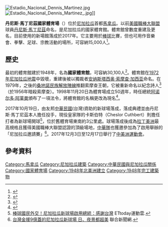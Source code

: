 [[File:Estadio_Nacional_Dennis_Martinez.jpg|thumb]]
[[File:Estadio_Nacional_Dennis_Martinez_.jpg|thumb]]]]

'''丹尼斯·馬丁尼茲國家體育場'''（{{lang-es|Estadio Nacional Dennis Martínez}}）位於[[尼加拉瓜|尼加拉瓜]]首都[[馬拿瓜|馬拿瓜]]。以前[[美國職棒大聯盟|美國職棒大聯盟]]球員[[丹尼斯·馬丁尼茲|丹尼斯·馬丁尼茲]]命名，是尼加拉瓜的國家體育館。體育館曾數度重建及更名，目前使用的新場館落成於2017年。它主要用於[[棒球|棒球]]比賽，但也可用作音樂會、拳擊、足球、宗教活動的場所，可容納15,000人<ref>{{Cite web |url=http://fedefutbol.net/fed.aspx?id=NCA |title=: Fedefutbol.net - Federaciones Internacionales de Fútbol :<!-- Bot generated title --> |access-date=2007-03-09 |archive-url=https://web.archive.org/web/20071024053040/http://www.fedefutbol.net/fed.aspx?id=NCA |archive-date=2007-10-24 |dead-url=yes }}</ref>。

==歷史==
最初的體育館建於1948年，名為'''國家體育館'''，可容納30,100人<ref>{{Cite web |url=http://archivo.elnuevodiario.com.ni/1998/octubre/01-octubre-1998/opinion/opinion3.html |title=El Nuevo Diario - Estadio Nacional ¿Denis Martínez?<!-- Bot generated title --> |access-date=2007-03-09 |archive-url=https://web.archive.org/web/20070602040319/http://archivo.elnuevodiario.com.ni/1998/octubre/01-octubre-1998/opinion/opinion3.html |archive-date=2007-06-02 |dead-url=no }}</ref>。體育館在[[1972年尼加拉瓜地震|1972年尼加拉瓜地震]]中毀壞，重建後被以獨裁者[[安纳斯塔西奥·索摩查·加西亚|安纳斯塔西奥·索摩查·加西亚]]命名。在1979年，之後的[[桑地諾民族解放陣線|桑地諾民族解放陣線]]推翻索摩查王朝，它被重新命名以紀念詩人{{link-en|里戈貝托·洛佩斯·佩雷斯|Rigoberto López Pérez}}<ref>{{Cite web |url=http://www.moon.com/planner/nicaragua/mustsees/denismartinez.html |title=Denis Martínez National Baseball Stadium, Nicaragua<!-- Bot generated title --> |access-date=2007-03-09 |archive-url=https://web.archive.org/web/20070112013424/http://www.moon.com/planner/nicaragua/mustsees/denismartinez.html |archive-date=2007-01-12 |dead-url=no }}</ref>（於1956年暗殺索摩查）。1998年11月20日為體育場成立50週年，時任總統[[阿诺尔多·阿莱曼|阿诺尔多·阿莱曼]]頒布了一項法令，將體育館的名稱更改為現名<ref>{{cite news | first = | last = | coauthors = | title =Baseball Stadium Gets New Name | date = | publisher = | url =http://www.envio.org.ni/articulo/2218 | work =Revista Envío | pages = | accessdate =2007-11-05 | language = | archive-date =2020-10-18 | archive-url =https://web.archive.org/web/20201018042007/https://www.envio.org.ni/articulo/2218 | dead-url =no }}</ref>。

2017年10月19日，由友邦[[中華民國|中華民國]](台灣)資助的新球場落成，落成典禮並由丹尼斯·馬丁尼茲本人擔任投手，現役皇家隊的卡斯伯特（Cheslor Cuthbert）則擔任打者為新球場開球<ref>[https://sports.ettoday.net/news/1035297 棒球國民外交！尼加拉瓜新球場啟用總統：感謝台灣] {{Wayback|url=https://sports.ettoday.net/news/1035297 |date=20191109074036 }} ETtoday運動雲.</ref>，位於舊體育場東南約3公里處。球場落成後成為[[拉丁美洲|拉丁美洲]]最高規格且獲得美國職棒大聯盟認證的頂級場地，[[中華台北棒球代表隊|中華隊]]也獲邀參加為了啟用舉辦的「尼加拉瓜邀請賽」<ref>[https://video.udn.com/news/772312 台灣金援9億蓋的尼加拉瓜新球場 日、夜景都超美] {{Wayback|url=https://video.udn.com/news/772312 |date=20201017133339 }} 聯合新聞網.</ref>。2017年12月3日至12月17日舉行了[[2017年中美洲運動會|中美洲運動會]]。

==參考資料==
{{reflist}}
{{coord|12|8|58.57|N|86|16|58.93|W|type:landmark|display=title}}

[[Category:馬拿瓜|Category:馬拿瓜]]
[[Category:尼加拉瓜建築|Category:尼加拉瓜建築]]
[[Category:中華民國與尼加拉瓜關係|Category:中華民國與尼加拉瓜關係]]
[[Category:國家體育場|Category:國家體育場]]
[[Category:1948年北美洲建立|Category:1948年北美洲建立]]
[[Category:1948年完工建築物|Category:1948年完工建築物]]